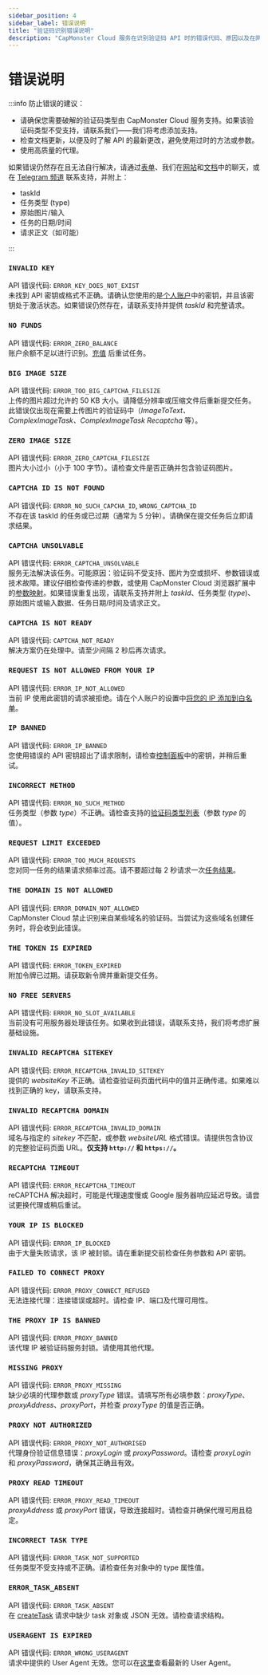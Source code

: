 ```yaml
---
sidebar_position: 4
sidebar_label: 错误说明
title: "验证码识别错误说明"
description: "CapMonster Cloud 服务在识别验证码 API 时的错误代码、原因以及在网站 API 集成中预防错误的建议！"
---
```



<ArticleHead slug="api/api-errors" />

# 错误说明

:::info 防止错误的建议：
<div style={{color: "#000"}}>

- 请确保您需要破解的验证码类型由 CapMonster Cloud 服务支持。如果该验证码类型不受支持，请联系我们——我们将考虑添加支持。
- 检查文档更新，以便及时了解 API 的最新更改，避免使用过时的方法或参数。
- 使用高质量的代理。

如果错误仍然存在且无法自行解决，请通过[表单](https://helpdesk.zennolab.com/conversation/new)、我们在[网站](https://capmonster.cloud/)和[文档](https://docs.capmonster.cloud/)中的聊天，或在 [Telegram 频道](https://t.me/capmonstercloud) 联系支持，并附上：

- taskId
- 任务类型 (type)
- 原始图片/输入
- 任务的日期/时间
- 请求正文（如可能）
</div>
:::


### `INVALID KEY`
API 错误代码: `ERROR_KEY_DOES_NOT_EXIST` <br />
未找到 API 密钥或格式不正确。请确认您使用的是[个人账户](https://dash.capmonster.cloud/)中的密钥，并且该密钥处于激活状态。如果错误仍然存在，请联系支持并提供 *taskId* 和完整请求。

### `NO FUNDS`
API 错误代码: `ERROR_ZERO_BALANCE` <br />
账户余额不足以进行识别。[充值](https://capmonster.cloud/SelectPaymentType) 后重试任务。

### `BIG IMAGE SIZE`
API 错误代码: `ERROR_TOO_BIG_CAPTCHA_FILESIZE` <br />
上传的图片超过允许的 50 KB 大小。请降低分辨率或压缩文件后重新提交任务。此错误仅出现在需要上传图片的验证码中（*ImageToText、ComplexImageTask、ComplexImageTask Recaptcha* 等）。

### `ZERO IMAGE SIZE`
API 错误代码: `ERROR_ZERO_CAPTCHA_FILESIZE` <br />
图片大小过小（小于 100 字节）。请检查文件是否正确并包含验证码图片。

### `CAPTCHA ID IS NOT FOUND`
API 错误代码: `ERROR_NO_SUCH_CAPCHA_ID`, `WRONG_CAPTCHA_ID` <br />
不存在该 taskId 的任务或已过期（通常为 5 分钟）。请确保在提交任务后立即请求结果。

### `CAPTCHA UNSOLVABLE`
API 错误代码: `ERROR_CAPTCHA_UNSOLVABLE` <br />
服务无法解决该任务。可能原因：验证码不受支持、图片为空或损坏、参数错误或技术故障。建议仔细检查传递的参数，或使用 CapMonster Cloud 浏览器扩展中的[参数映射](https://docs.capmonster.cloud/zh/docs/extension/extension-main#%E9%AA%8C%E8%AF%81%E7%A0%81%E5%8F%82%E6%95%B0%E6%98%A0%E5%B0%84)。如果错误重复出现，请联系支持并附上 *taskId*、任务类型 (*type*)、原始图片或输入数据、任务日期/时间及请求正文。

### `CAPTCHA IS NOT READY`
API 错误代码: `CAPTCHA_NOT_READY` <br />
解决方案仍在处理中。请至少间隔 2 秒后再次请求。

### `REQUEST IS NOT ALLOWED FROM YOUR IP`
API 错误代码: `ERROR_IP_NOT_ALLOWED` <br />
当前 IP 使用此密钥的请求被拒绝。请在个人账户的设置中[将您的 IP 添加到白名单](https://dash.capmonster.cloud/Account/Settings)。

### `IP BANNED`
API 错误代码: `ERROR_IP_BANNED` <br />
您使用错误的 API 密钥超出了请求限制，请检查[控制面板](https://dash.capmonster.cloud/)中的密钥，并稍后重试。

### `INCORRECT METHOD`
API 错误代码: `ERROR_NO_SUCH_METHOD` <br />
任务类型（参数 *type*）不正确。请检查支持的[验证码类型列表](https://docs.capmonster.cloud/zh/docs/captchas/)（参数 *type* 的值）。

### `REQUEST LIMIT EXCEEDED`
API 错误代码: `ERROR_TOO_MUCH_REQUESTS` <br />
您对同一任务的结果请求频率过高。请不要超过每 2 秒请求一次[任务结果](./methods/get-task-result.md)。

### `THE DOMAIN IS NOT ALLOWED`
API 错误代码: `ERROR_DOMAIN_NOT_ALLOWED` <br />
CapMonster Cloud 禁止识别来自某些域名的验证码。当尝试为这些域名创建任务时，将会收到此错误。

### `THE TOKEN IS EXPIRED`
API 错误代码: `ERROR_TOKEN_EXPIRED` <br />
附加令牌已过期。请获取新令牌并重新提交任务。

### `NO FREE SERVERS`
API 错误代码: `ERROR_NO_SLOT_AVAILABLE` <br />
当前没有可用服务器处理该任务。如果收到此错误，请联系支持，我们将考虑扩展基础设施。

### `INVALID RECAPTCHA SITEKEY`
API 错误代码: `ERROR_RECAPTCHA_INVALID_SITEKEY` <br />
提供的 *websiteKey* 不正确。请检查验证码页面代码中的值并正确传递。如果难以找到正确的 key，请联系支持。

### `INVALID RECAPTCHA DOMAIN`
API 错误代码: `ERROR_RECAPTCHA_INVALID_DOMAIN` <br />
域名与指定的 *sitekey* 不匹配，或参数 *websiteURL* 格式错误。请提供包含协议的完整验证码页面 URL。**仅支持 `http://` 和 `https://`。**

### `RECAPTCHA TIMEOUT`
API 错误代码: `ERROR_RECAPTCHA_TIMEOUT` <br />
reCAPTCHA 解决超时，可能是代理速度慢或 Google 服务器响应延迟导致。请尝试更换代理或稍后重试。

### `YOUR IP IS BLOCKED`
API 错误代码: `ERROR_IP_BLOCKED` <br />
由于大量失败请求，该 IP 被封锁。请在重新提交前检查任务参数和 API 密钥。

### `FAILED TO CONNECT PROXY`
API 错误代码: `ERROR_PROXY_CONNECT_REFUSED` <br />
无法连接代理：连接错误或超时。请检查 IP、端口及代理可用性。

### `THE PROXY IP IS BANNED`
API 错误代码: `ERROR_PROXY_BANNED` <br />
该代理 IP 被验证码服务封锁。请使用其他代理。

### `MISSING PROXY`
API 错误代码: `ERROR_PROXY_MISSING`<br />
缺少必填的代理参数或 *proxyType* 错误。请填写所有必填参数：*proxyType*、*proxyAddress*、*proxyPort*，并检查 *proxyType* 的值是否正确。

### `PROXY NOT AUTHORIZED`
API 错误代码: `ERROR_PROXY_NOT_AUTHORISED`<br />
代理身份验证信息错误：*proxyLogin* 或 *proxyPassword*。请检查 *proxyLogin* 和 *proxyPassword*，确保其正确且有效。

### `PROXY READ TIMEOUT`
API 错误代码: `ERROR_PROXY_READ_TIMEOUT`<br />
*proxyAddress* 或 *proxyPort* 错误，导致连接超时。请检查并确保代理可用且稳定。

### `INCORRECT TASK TYPE`
API 错误代码: `ERROR_TASK_NOT_SUPPORTED` <br />
任务类型不受支持或不正确。请检查任务对象中的 type 属性值。

### `ERROR_TASK_ABSENT`
API 错误代码: `ERROR_TASK_ABSENT` <br />
在 [createTask](./methods/create-task.md) 请求中缺少 task 对象或 JSON 无效。请检查请求结构。

### `USERAGENT IS EXPIRED`
API 错误代码: `ERROR_WRONG_USERAGENT`<br />
请求中提供的 User Agent 无效。您可以在[这里](https://capmonster.cloud/api/useragent/actual)查看最新的 User Agent。
